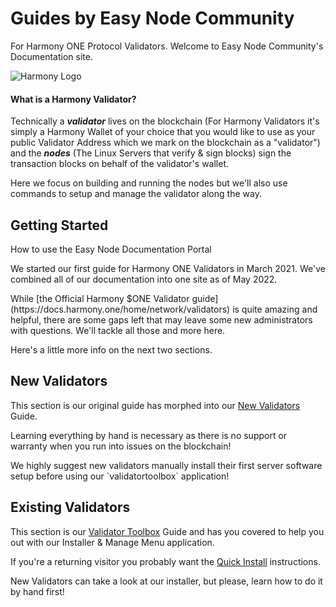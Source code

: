 
# Guides by Easy Node Community
For Harmony ONE Protocol Validators. Welcome to Easy Node Community's Documentation site.

![Harmony Logo](/harmony_logo_white.png)

#### What is a Harmony Validator?
Technically a _**validator**_ lives on the blockchain \(For Harmony Validators it's simply a Harmony Wallet of your choice that you would like to use as your public Validator Address which we mark on the blockchain as a "validator"\) and the _**nodes**_ \(The Linux Servers that verify & sign blocks\) sign the transaction blocks on behalf of the validator's wallet.

<Callout emoji="ℹ️">
Here we focus on building and running the nodes but we'll also use commands to setup and manage the validator along the way.
</Callout>

## Getting Started
How to use the Easy Node Documentation Portal

We started our first guide for Harmony ONE Validators in March 2021. We've combined all of our documentation into one site as of May 2022.

<Callout type="warning" emoji="⚠️">
While [the Official Harmony $ONE Validator guide](https://docs.harmony.one/home/network/validators) is quite amazing and helpful, there are some gaps left that may leave some new administrators with questions. We'll tackle all those and more here.
</Callout>

Here's a little more info on the next two sections.

## New Validators
This section is our original guide has morphed into our [New Validators](/companion) Guide. 

Learning everything by hand is necessary as there is no support or warranty when you run into issues on the blockchain!

<Callout type="error" emoji="️🚫">
    We highly suggest new validators manually install their first server software setup before using our `validatortoolbox` application!
</Callout>

## Existing Validators
This section is our [Validator Toolbox](/toolbox) Guide and has you covered to help you out with our Installer & Manage Menu application. 

If you're a returning visitor you probably want the [Quick Install](/toolbox/quick-install) instructions.

<Callout type="error" emoji="️🚫">
    New Validators can take a look at our installer, but please, learn how to do it by hand first!
</Callout>